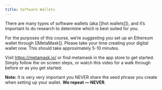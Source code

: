 ```yaml
---
title: Software Wallets
---
```


There are many types of software wallets (aka \[\[hot wallets]]), and it’s important to do research to determine which is best suited for you.

For the purposes of this course, we’re suggesting you set up an Ethereum wallet through \[\[MetaMask]]. Please take your time creating your digital wallet now. This should take approximately 5-10 minutes.

Visit https://metamask.io/ or find metamask in the app store to get started. Simply follow the on screen steps, or watch this video for a walk through before or as you get started:

<YouTube youTubeId="Af_lQ1zUnoM" />

**Note:** It is very very important you NEVER share the seed phrase you create when setting up your wallet. **We repeat — NEVER**.
